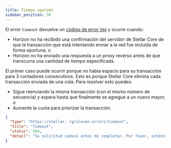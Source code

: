 ```yaml
---
title: Tiempo agotado
sidebar_position: 50
---
```



El error `timeout` devuelve un [código de error `504`](https://developer.mozilla.org/en-US/docs/Web/HTTP/Status/504) y ocurre cuando:

- Horizon no ha recibido una confirmación del servidor de Stellar Core de que la transacción que está intentando enviar a la red fue incluida de forma oportuna, o
- Horizon no ha enviado una respuesta a un proxy reverso antes de que transcurra una cantidad de tiempo especificada.

El primer caso puede ocurrir porque no había espacio para su transacción para 3 contadores consecutivos. Esto es porque Stellar Core elimina cada transacción enviada de una cola. Para resolver esto puedes:

- Sigue reenviando la misma transacción (con el mismo número de secuencia) y espera hasta que finalmente se agregue a un nuevo mayor, o
- Aumente la cuota para priorizar la transacción.

<ExampleResponse title="Example Response for a 'Timeout' Status Code">

```json
{
  "type": "https://stellar. rg/ulevon-errors/timeout",
  "title": "Timeout",
  "status": 504,
  "detail": "Su solicitud caducó antes de completar. Por favor, inténtalo de nuevo. Si estás enviando una transacción, asegúrate de que estás enviando exactamente la misma transacción (con el mismo número de secuencia)."
}
```

</ExampleResponse>
